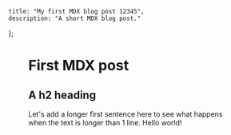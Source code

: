 

    title: "My first MDX blog post 12345",
    description: "A short MDX blog post."
};

<Figure width="200" height="200" src="/assets/images/curlew.jpg" alt="A cryptic motionless bush stone-curlew snuggled into wood chips" />

# First MDX post
## A h2 heading
Let's add a longer first sentence here
to see what happens when the text is
longer than 1 line.
Hello world!
